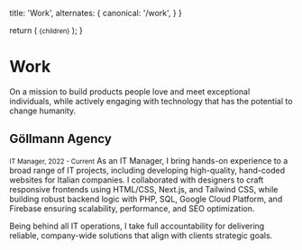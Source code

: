 
  title: 'Work',
  alternates: {
    canonical: '/work',
  }
}

  return (
    <small className="flex text-sm text-gray-500 -mt-3 mb-3">{children}</small>
  );
}

# Work

<AnimatedHeader />

On a mission to build products people love and meet exceptional individuals, while actively engaging with technology that has the potential to change humanity.

## Göllmann Agency
<Small>IT Manager, 2022 - Current</Small>
As an IT Manager, I bring hands-on experience to a broad range of IT projects, including developing high-quality, hand-coded websites for Italian companies. I collaborated with designers to craft responsive frontends using HTML/CSS, Next.js, and Tailwind CSS, while building robust backend logic with PHP, SQL, Google Cloud Platform, and Firebase ensuring scalability, performance, and SEO optimization.

Being behind all IT operations, I take full accountability for delivering reliable, company-wide solutions that align with clients strategic goals.